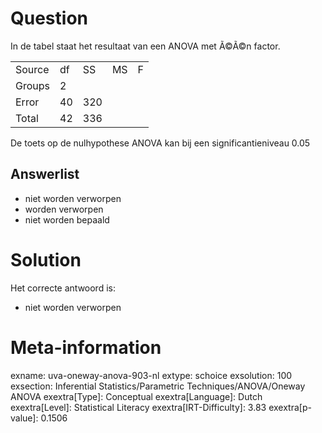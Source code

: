 Question
========

In de tabel staat het resultaat van een ANOVA met Ã©Ã©n factor.

  -------- ---- ----- ---- ---
  Source   df   SS    MS   F
  Groups   2                
  Error    40   320         
  Total    42   336         
  -------- ---- ----- ---- ---

De toets op de nulhypothese ANOVA kan bij een significantieniveau 0.05

Answerlist
----------

* niet worden verworpen
* worden verworpen
* niet worden bepaald

Solution
========

Het correcte antwoord is: 

* niet worden verworpen

Meta-information
================
exname: uva-oneway-anova-903-nl
extype: schoice
exsolution: 100
exsection: Inferential Statistics/Parametric Techniques/ANOVA/Oneway ANOVA
exextra[Type]: Conceptual
exextra[Language]: Dutch
exextra[Level]: Statistical Literacy
exextra[IRT-Difficulty]: 3.83
exextra[p-value]: 0.1506
